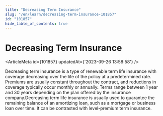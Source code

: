 ```yaml
---
title: "Decreasing Term Insurance"
slug: "/en/learn/decreasing-term-insurance-101857"
id: "101857"
hide_table_of_contents: true
---
```



# Decreasing Term Insurance

<ArticleMeta id={101857} updatedAt={'2023-09-26 13:58:58'} />
<div className='border-solid border-b border-t-0 my-4 border-[var(--ifm-color-gray-300)]' />

Decreasing term insurance is a type of renewable term life insurance with coverage decreasing over the life of the policy at a predetermined rate. Premiums are usually constant throughout the contract, and reductions in coverage typically occur monthly or annually. Terms range between 1 year and 30 years depending on the plan offered by the insurance company.Decreasing term life insurance is usually used to guarantee the remaining balance of an amortizing loan, such as a mortgage or business loan over time. It can be contrasted with level-premium term insurance.
